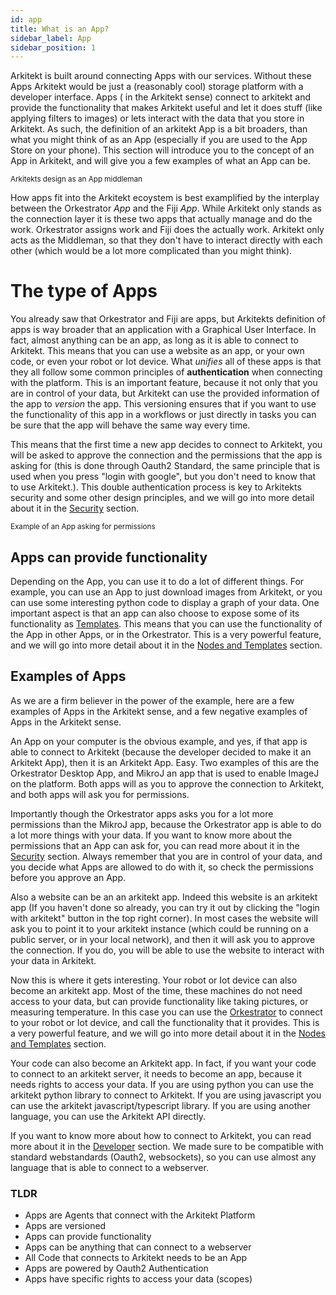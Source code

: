 ```yaml
---
id: app
title: What is an App?
sidebar_label: App
sidebar_position: 1
---
```



Arkitekt is built around connecting Apps with our services. Without these Apps Arkitekt would be just a (reasonably cool) storage platform with a developer interface. 
Apps ( in the Arkitekt sense) connect to arkitekt and provide the functionality that makes Arkitekt useful and let it does stuff (like applying filters to images) or lets interact with the data that you store in Arkitekt.
 As such, the definition of an arkitekt App is a bit broaders, than what you might think of as an App (especially if you are used to the App Store on your phone). 
 This section will introduce you to the concept of an App in Arkitekt, and will give you a few examples of what an App can be.

<div className="mt-2">
<Image img={app} />

<div className="text-gray-400 mb-2">
<small>Arkitekts design as an App middleman</small>
</div>
</div>

How apps fit into the Arkitekt ecoystem is best examplified by the interplay between the Orkestrator _App_ and the Fiji _App_. While Arkitekt only stands as the connection layer it is these two apps that actually manage and do the work. Orkestrator assigns work and Fiji does the actually work. Arkitekt only acts as the Middleman, so that they don't have to interact directly with each other (which would be a lot more complicated than you might think).


# The type of Apps

You already saw that Orkestrator and Fiji are apps, but Arkitekts definition of apps is way broader that an application with a Graphical User Interface.
 In fact, almost anything can be an app, as long as it is able to connect to Arkitekt. 
 This means that you can use a website as an app, or your own code, or even your robot or Iot device. 
 What _unifies_ all of these apps is that they all follow some common principles of **authentication** when connecting with the platform.
This is an important feature, because it not only that you are in control of your data, but Arkitekt can use the provided information of the app to _version_ the app. 
This versioning ensures that if you want to use the functionality of this app in a workflows or just directly in tasks you can be sure that the app will behave the same way every time.

This means that the first time a new app decides to connect to Arkitekt, you will be asked to approve the connection 
and the permissions that the app is asking for (this is done through Oauth2 Standard, the same principle that is used when you press "login with google",
 but you don't need to know that to use Arkitekt.). This double authentication process is key to Arkitekts security and some other design principles,
  and we will go into more detail about it in the [Security](/docs/design/security/why.md) section.

<div className="mt-2 w-max-xl">
<Image img={oauth} />
<div className="text-gray-400 mb-2">
<small>Example of an App asking for permissions</small>
</div>
</div>

## Apps can provide functionality

Depending on the App, you can use it to do a lot of different things. For example, you can use an App to just download images from Arkitekt, or you can use some interesting python code to display a graph of your data. One important aspect is that an app can also choose to expose some of its functionality as [Templates](template.md). This means that you can use the functionality of the App in other Apps, or in the Orkestrator. This is a very powerful feature, and we will go into more detail about it in the [Nodes and Templates](node.md) section.

## Examples of Apps

As we are a firm believer in the power of the example, here are a few examples of Apps in the Arkitekt sense, and a few negative examples of Apps in the Arkitekt sense.

<Tabs>
  <TabItem value="apple" label="Computer" default>
    An App on your computer is the obvious example, and yes, if that app is able to connect to Arkitekt (because the developer decided to make it an Arkitekt App), then it is an Arkitekt App. Easy. Two examples of this are the Orkestrator Desktop App, and MikroJ an app that is used to enable ImageJ on the platform. Both apps will as you to approve the connection to Arkitekt, and both apps will ask you for permissions.

Importantly though the Orkestrator apps asks you for a lot more permissions than the MikroJ app, because the Orkestrator app is able to do a lot more things with your data. If you want to know more about the permissions that an App can ask for, you can read more about it in the [Security](/docs/design/security/why.md) section. Always remember that you are in control of your data, and you decide what Apps are allowed to do with it, so check the permissions before you approve an App.
</TabItem>
<TabItem value="orange" label="Website">

Also a website can be an an arkitekt app. Indeed this website is an arkitekt app (If you haven't done so already, you can try it out by clicking the "login with arkitekt" button in the top right corner). In most cases the website will ask you to point it to your arkitekt instance (which could be running on a public server, or in your local network), and then it will ask you to approve the connection. If you do, you will be able to use the website to interact with your data in Arkitekt.

  </TabItem>
  <TabItem value="banana" label="Robot">
    
Now this is where it gets interesting. Your robot or Iot device can also become an arkitekt app. Most of the time, these machines do not need access to your data, but can provide functionality like taking pictures, or measuring temperature. In this case you can use the [Orkestrator](/docs/intro.mdx) to connect to your robot or Iot device, and call the functionality that it provides. This is a very powerful feature, and we will go into more detail about it in the [Nodes and Templates](node.md) section.
  </TabItem>
  <TabItem value="code" label="Code">

Your code can also become an Arkitekt app. In fact, if you want your code to connect to an arkitekt server, it needs to become an app, because it needs rights to access your data. If you are using python you can use the arkitekt python library to connect to Arkitekt. If you are using javascript you can use the arkitekt javascript/typescript library. If you are using another language, you can use the Arkitekt API directly.

If you want to know more about how to connect to Arkitekt, you can read more about it in the [Developer](/docs/developers/intro.mdx) section. We made sure to be compatible with standard webstandards (Oauth2, websockets), so you can use almost any language that is able to connect to a webserver.
</TabItem>
</Tabs>


### TLDR

- Apps are Agents that connect with the Arkitekt Platform
- Apps are versioned
- Apps can provide functionality
- Apps can be anything that can connect to a webserver
- All Code that connects to Arkitekt needs to be an App
- Apps are powered by Oauth2 Authentication
- Apps have specific rights to access your data (scopes)

